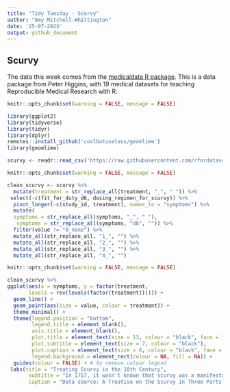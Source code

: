 ```yaml
---
title: "Tidy Tuesday - Scurvy"
author: "Amy Mitchell-Whittington"
date: '25-07-2023'
output: github_document
---
```


## Scurvy

The data this week comes from the [medicaldata R package](https://higgi13425.github.io/medicaldata/). This is a data package from Peter Higgins, with 19 medical datasets for teaching Reproducible Medical Research with R.

```r
knitr::opts_chunk$set(warning = FALSE, message = FALSE) 

library(ggplot2)
library(tidyverse)
library(tidyr)
library(dplyr)
remotes::install_github('coolbutuseless/geomlime')
library(geomlime)

scurvy <- readr::read_csv('https://raw.githubusercontent.com/rfordatascience/tidytuesday/master/data/2023/2023-07-25/scurvy.csv')

```

```r
knitr::opts_chunk$set(warning = FALSE, message = FALSE) 

clean_scurvy <- scurvy %>%
  mutate(treatment = str_replace_all(treatment, "_", " ")) %>%
 select(-c(fit_for_duty_d6, dosing_regimen_for_scurvy)) %>% 
  pivot_longer(-c(study_id, treatment), names_to = "symptoms") %>%
  mutate(
  symptoms = str_replace_all(symptoms, "_", " "),
   symptoms = str_replace_all(symptoms, "d6", "")) %>%
  filter(value != "0_none") %>%
  mutate_all(str_replace_all, "1_", "") %>%
  mutate_all(str_replace_all, "2_", "") %>%
  mutate_all(str_replace_all, "3_", "") %>%
  mutate_all(str_replace_all, "4_", "") 

```


```r
knitr::opts_chunk$set(warning = FALSE, message = FALSE)

clean_scurvy %>%
ggplot(aes(x = symptoms, y = factor(treatment, 
       levels = rev(levels(factor(treatment)))))) +
  geom_line() +
  geom_point(aes(size = value, colour = treatment)) +
  theme_minimal() +
  theme(legend.position = "bottom",
        legend.title = element_blank(),
        axis.title = element_blank(),
        plot.title = element_text(size = 13, colour = "black", face = "bold"),
        plot.subtitle = element_text(size = 7, colour = "black"),
        plot.caption = element_text(size = 6, colour = "black", face = "italic"),
        legend.background = element_rect(colour = NA, fill = NA)) +
  guides(colour = FALSE) + # to remove colour legend 
 labs(title = "Treating Scurvy in the 18th Century",
       subtitle = "In 1757, it wasn't known that scurvy was a manifestation of vitamin C deficiency. A variety of remedies had been anecdotally reported,\nbut HMS Salisbury surgeon James Lind was reportedly the first to test different treatments against each other in a randomized, controlled trial.\nThis chart shows the outcomes of six treatments on 12 seamen with symptomatic scurvy, who were each selected for similar severity.",
       caption = "Data source: A Treatise on the Scurvy in Three Parts, by James Lind.")
```
